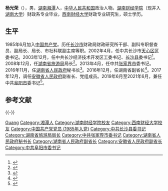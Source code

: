 '''杨光荣'''（{{bd|1963年|11月||catIdx=Y杨}}），男，[[湖南|湖南]][[湘潭|湘潭]]人，[[中华人民共和国|中华人民共和国]]政治人物。[[湖南财经学院|湖南财经学院]]（现并入[[湖南大学|湖南大学]]）财政系专业毕业，[[西南财经大学|西南财经大学]]财政专业研究生，硕士学历。

== 生平 ==
1985年6月加入[[中国共产党|中国共产党]]。历任[[长沙市|长沙市]]财政局财政研究所干部、副科专职督查员、副局长、局长、市社科联副主席等职。2002年4月，任中共长沙市[[天心区|天心区]]区委书记。2003年12月，任中共长沙经济技术开发区工委书记、[[长沙县|长沙县]]委书记<ref>{{Cite web|title=杨光荣:长沙县和长沙经开区将重抓"两新"建设|url=http://www.people.com.cn/GB/70110/70112/4907955.html|accessdate=2020-05-13|work=人民网|archive-date=2015-12-09|archive-url=https://web.archive.org/web/20151209103321/http://www.people.com.cn/GB/70110/70112/4907955.html|dead-url=no}}</ref>。2008年12月，任[[湖南省旅游局|湖南省旅游局]]局长<ref>{{Cite web |url=http://www.cntour2.com/viewnews/2008/12/15/1215171317.htm |title=杨光荣就任湖南省旅游局局长、党组书记|access-date=2012-02-05 |archive-url=https://web.archive.org/web/20090103201013/http://www.cntour2.com/viewnews/2008/12/15/1215171317.htm |archive-date=2009-01-03 |dead-url=yes }}</ref>。2013年4月，任中共[[张家界市|张家界市]]委书记。2016年11月，任[[湖南省人民政府|湖南省人民政府]]秘书长<ref>{{cite web|title=杨光荣提名为湖南省政府秘书长，不再担任张家界市委书记|url=http://www.thepaper.cn/newsDetail_forward_1568032|publisher=澎湃新闻|accessdate=2016-11-25|archive-date=2019-08-11|archive-url=https://web.archive.org/web/20190811124050/http://www.thepaper.cn/newsDetail_forward_1568032|dead-url=no}}</ref>。2016年12月，任湖南省副省长<ref>{{cite web|url=http://www.thepaper.cn/newsDetail_forward_1588113|title=谢建辉、杨光荣任湖南省副省长，许显辉任省监察厅厅长|publisher=澎湃新闻|accessdate=2016-12-26|archive-date=2016-12-27|archive-url=https://web.archive.org/web/20161227130703/http://www.thepaper.cn/newsDetail_forward_1588113|dead-url=no}}</ref>。2017年12月，调任[[安徽省人民政府|安徽省人民政府]]副省长、党组成员。2019年6月至2021年6月，兼任中共[[阜阳市|阜阳市]]委书记<ref>{{Cite web|title=杨光荣任阜阳市委书记 李平不再担任(简历)|url=http://district.ce.cn/newarea/sddy/201906/11/t20190611_32323561.shtml|accessdate=2019-06-11|work=中国经济网|archive-date=2020-01-05|archive-url=https://web.archive.org/web/20200105180023/http://district.ce.cn/newarea/sddy/201906/11/t20190611_32323561.shtml|dead-url=no}}</ref>。

== 参考文献 ==
{{reflist}}

{{-}}
{{start box}}
{{s-gov|prc}}
{{s-before|[[向力力|向力力]]}}
{{s-title|[[湖南省人民政府|湖南省人民政府]]秘书长|2016年11月—2017年3月}}
{{s-after|[[王群_(1961年)|王 群]]}}
{{s-before|[[袁新华|袁新华]]}}
{{s-title|[[湖南省旅游局|湖南省旅游局]]局长|2008年11月—2013年3月}}
{{s-after|[[张值恒|张值恒]]}}
{{s-ppo|cpc}}
{{s-before|[[李平_(安徽)|李 平]]}}
{{s-title|[[中国共产党阜阳市委员会|中国共产党阜阳市委员会]]书记|2019年6月-2021年6月}}
{{s-after|[[孙正东|孙正东]]}}
{{s-before|[[胡伯俊|胡伯俊]]}}
{{s-title|[[中国共产党张家界市委员会|中国共产党张家界市委员会]]书记|2013年4月—2016年11月}}
{{s-after|[[虢正贵|虢正贵]]}}
{{s-before|[[李振萼|李振萼]]}}
{{s-title|[[中国共产党长沙县委员会|中国共产党长沙县委员会]]书记<br>中国共产党长沙经济技术开发区工作委员会书记|2003年12月—2008年12月}}
{{s-after|[[杨懿文|杨懿文]]}}
{{s-before|[[黄中瑞|黄中瑞]]}}
{{s-title|[[中国共产党长沙市天心区委员会|中国共产党长沙市天心区委员会]]书记|2002年4月—2003年11月}}
{{s-after|[[刘新程|刘新程]]}}
{{end box}}

{{安徽省领导人}}

{{Authority control}}
{{DEFAULTSORT:Yang杨}}
[[Category:杨姓|Guang]]
[[Category:湘潭人|Category:湘潭人]]
[[Category:湖南财经学院校友|Category:湖南财经学院校友]]
[[Category:西南财经大学校友|Category:西南财经大学校友]]
[[Category:中国共产党党员_(1985年入党)|Category:中国共产党党员 (1985年入党)]]
[[Category:中共长沙县委书记|Category:中共长沙县委书记]]
[[Category:湖南省旅游局局长|Category:湖南省旅游局局长]]
[[Category:中共张家界市委书记|Category:中共张家界市委书记]]
[[Category:湖南省人民政府秘书长|Category:湖南省人民政府秘书长]]
[[Category:湖南省人民政府副省长|Category:湖南省人民政府副省长]]
[[Category:安徽省人民政府副省长|Category:安徽省人民政府副省长]]
[[Category:中共阜阳市委书记|Category:中共阜阳市委书记]]